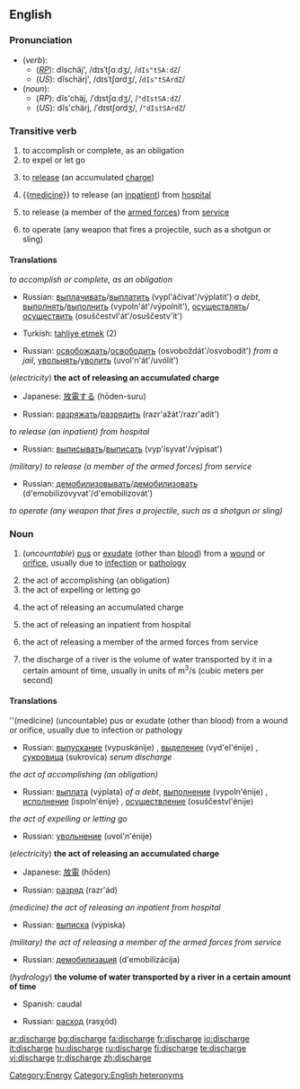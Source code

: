 ==English==

===Pronunciation===
*(''verb''):
**(''[[RP]]''): dĭschäj', /dɪsˈtʃɑːdʒ/, /<tt>dIs"tSA:dZ</tt>/
**(''US''): dĭschärj', /dɪsˈtʃɑrdʒ/, /<tt>dIs"tSArdZ</tt>/
*(''noun''):
**(''RP''): dĭs'chäj, /ˈdɪstʃɑːdʒ/, /<tt>"dIstSA:dZ</tt>/
**(''US''): dĭs'chärj, /ˈdɪstʃɑrdʒ/, /<tt>"dIstSArdZ</tt>/

===Transitive verb===
{{rfc-trverb|Transitive verb}}
{{en-verb|discharg|ing}}

# to accomplish or complete, as an obligation
# to expel or let go
# {{electricity}} to [[release]] (an accumulated [[charge]])
# {{[[medicine]]}} to release (an [[inpatient]]) from [[hospital]]
# {{military}} to release (a member of the [[armed forces]]) from [[service]]
# to operate (any weapon that fires a projectile, such as a shotgun or sling)

====Translations====
''to accomplish or complete, as an obligation ''
{{top}}
{{mid}}
*Russian: [[выплачивать]]/[[выплатить]] (vypl'áčivat'/výplatit') ''a debt'', [[выполнять]]/[[выполнить]] (vypoln'át'/výpolnit'), [[осуществлять]]/[[осуществить]] (osuščestvl'át'/osuščestv'ít')
{{bottom}}

{{trans-top|to expel or let go}}
*Turkish: [[tahliye etmek]] (2)
{{trans-mid}}
*Russian: [[освобождать]]/[[освободить]] (osvoboždát'/osvobodít') ''from a jail'', [[увольнять]]/[[уволить]]  (uvol'n'át'/uvólit')
{{trans-bottom}}

(''electricity'') '''the act of releasing an accumulated charge'''
{{top}}
*Japanese: [[放電]]する (hōden-suru)
{{mid}}
*Russian: [[разряжать]]/[[разрядить]] (razr'ažát'/razr'adít')
{{bottom}}

''{{medicine}} to release (an inpatient) from hospital''
{{top}}
{{mid}}
*Russian: [[выписывать]]/[[выписать]] (vyp'ísyvat'/výpisat')
{{bottom}}

''(military) to release (a member of the armed forces) from service''
{{top}}
{{mid}}
*Russian: [[демобилизовывать]]/[[демобилизовать]] (d'emobilizóvyvat'/d'emobilizovát')
{{bottom}}

''to operate (any weapon that fires a projectile, such as a shotgun or sling)''
{{top}}
{{mid}}

{{bottom}}

===Noun===
{{en-noun|s|-}}
{{wikipedia}}

# {{symptom}} (''uncountable'') [[pus]] or [[exudate]] (other than [[blood]]) from a [[wound]] or [[orifice]], usually due to [[infection]] or [[pathology]]
# the act of accomplishing (an obligation)
# the act of expelling or letting go
# {{electricity}} the act of releasing an accumulated charge
# {{medicine}} the act of releasing an inpatient from hospital
# {{military}} the act of releasing a member of the armed forces from service
# {{hydrology}} the discharge of a river is the volume of water transported by it in a certain amount of time, usually in units of m<sup>3</sup>/s (cubic meters per second)

====Translations====
''(medicine) (uncountable) pus or exudate (other than blood) from a wound or orifice, usually due to infection or pathology
{{top}}
{{mid}}
*Russian: [[выпускание]] (vypuskánije) {{n}}, [[выделение]] (vyd'el'énije) {{n}}, [[сукровица]] (sukrovíca) {{f}} ''serum discharge''
{{bottom}}

''the act of accomplishing (an obligation)''
{{top}}
{{mid}}
*Russian: [[выплата]] (výplata) {{f}} ''of a debt'', [[выполнение]] (vypoln'énije) {{n}}, [[исполнение]] (ispoln'énije) {{n}}, [[осуществление]] (osuščestvl'énije) {{n}}
{{bottom}}

''the act of expelling or letting go''
{{top}}
{{mid}}
*Russian: [[увольнение]] (uvol'n'énije) {{n}}
{{bottom}}

(''electricity'') '''the act of releasing an accumulated charge'''
{{top}}
*Japanese: [[放電]] (hōden)
{{mid}}
*Russian: [[разряд]] (razr'ád) {{m}}
{{bottom}}

''(medicine) the act of releasing an inpatient from hospital''
{{top}}
{{mid}}
*Russian: [[выписка]] (výpiska) {{f}}
{{bottom}}

''(military) the act of releasing a member of the armed forces from service ''
{{top}}
{{mid}}
*Russian: [[демобилизация]] (d'emobilizácija) {{f}}
{{bottom}}

(''hydrology'') '''the volume of water transported by a river in a certain amount of time'''
{{top}}
*Spanish: caudal
{{mid}}
*Russian: [[расход]] (rasχód) {{m}}
{{bottom}}

[[Category:Energy]]
[[Category:English heteronyms]]

[[ar:discharge]]
[[bg:discharge]]
[[fa:discharge]]
[[fr:discharge]]
[[io:discharge]]
[[it:discharge]]
[[hu:discharge]]
[[ru:discharge]]
[[fi:discharge]]
[[te:discharge]]
[[vi:discharge]]
[[tr:discharge]]
[[zh:discharge]]